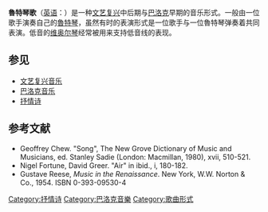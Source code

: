 {{Listen|filename=I care not for these ladies.ogg|title=''I care not for these ladies''|description=[[托马斯·坎皮恩|托马斯·坎皮恩]]演奏的琵琶歌|format=[[Ogg|Ogg]]}}

'''魯特琴歌'''（[[英语|英语]]：{{lang|en|Lute song}}）是一种[[文艺复兴音乐|文艺复兴]]中后期与[[巴洛克音乐|巴洛克]]早期的音乐形式。一般由一位歌手演奏自己的[[魯特琴|魯特琴]]，虽然有时的表演形式是一位歌手与一位魯特琴弹奏着共同表演。低音的[[维奥尔琴|维奥尔琴]]经常被用来支持低音线的表现。

==参见==
*[[文艺复兴音乐|文艺复兴音乐]]
*[[巴洛克音乐|巴洛克音乐]]
*[[抒情诗|抒情诗]]

==参考文献==
{{Commons category|Renaissance music}}
* Geoffrey Chew. "Song", The New Grove Dictionary of Music and Musicians, ed. Stanley Sadie (London: Macmillan, 1980), xvii, 510-521.
* Nigel Fortune, David Greer.  "Air" in ibid., i, 180-182.
* Gustave Reese, ''Music in the Renaissance''.  New York, W.W. Norton & Co., 1954.  ISBN 0-393-09530-4

[[Category:抒情诗|Category:抒情诗]]
[[Category:巴洛克音樂|Category:巴洛克音樂]]
[[Category:歌曲形式|Category:歌曲形式]]